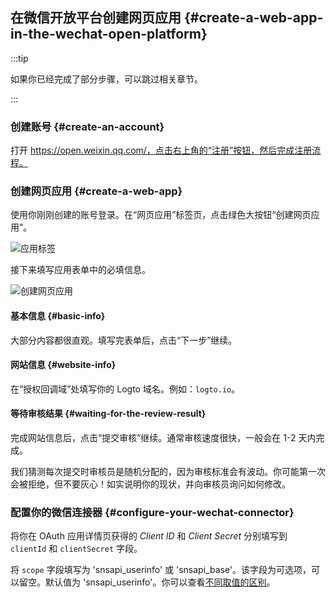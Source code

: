 ## 在微信开放平台创建网页应用 \{#create-a-web-app-in-the-wechat-open-platform}

:::tip

如果你已经完成了部分步骤，可以跳过相关章节。

:::

### 创建账号 \{#create-an-account}

打开 https://open.weixin.qq.com/，点击右上角的“注册”按钮，然后完成注册流程。

### 创建网页应用 \{#create-a-web-app}

使用你刚刚创建的账号登录。在“网页应用”标签页，点击绿色大按钮“创建网页应用”。

<img src="/img/assets/app-tabs.png" alt="应用标签" />

接下来填写应用表单中的必填信息。

<img src="/img/assets/create-web-app.png" alt="创建网页应用" />

#### 基本信息 \{#basic-info}

大部分内容都很直观。填写完表单后，点击“下一步”继续。

#### 网站信息 \{#website-info}

在“授权回调域”处填写你的 Logto 域名。例如：`logto.io`。

#### 等待审核结果 \{#waiting-for-the-review-result}

完成网站信息后，点击“提交审核”继续。通常审核速度很快，一般会在 1-2 天内完成。

我们猜测每次提交时审核员是随机分配的，因为审核标准会有波动。你可能第一次会被拒绝，但不要灰心！如实说明你的现状，并向审核员询问如何修改。

### 配置你的微信连接器 \{#configure-your-wechat-connector}

将你在 OAuth 应用详情页获得的 _Client ID_ 和 _Client Secret_ 分别填写到 `clientId` 和 `clientSecret` 字段。

将 `scope` 字段填写为 'snsapi_userinfo' 或 'snsapi_base'。该字段为可选项，可以留空。默认值为 'snsapi_userinfo'。你可以查看[不同取值的区别](https://developers.weixin.qq.com/doc/offiaccount/OA_Web_Apps/Wechat_webpage_authorization.html)。
